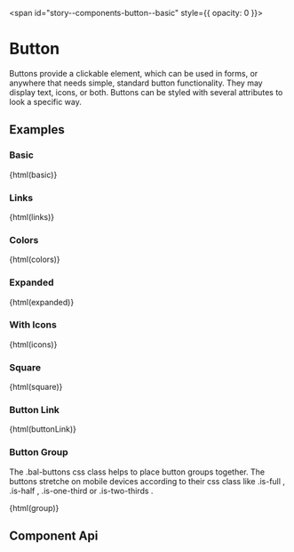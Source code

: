 
<span id="story--components-button--basic" style={{ opacity: 0 }}></span>

# Button

Buttons provide a clickable element, which can be used in forms, or anywhere that needs simple, standard button functionality. They may display text, icons, or both. Buttons can be styled with several attributes to look a specific way.

<Canvas>
  <Story id="components-button--primary" />
</Canvas>

## Examples

### Basic

<Canvas mdxSource={basic}>
  <bal-doc-app>{html(basic)}</bal-doc-app>
</Canvas>

### Links

<Canvas mdxSource={links}>
  <bal-doc-app>{html(links)}</bal-doc-app>
</Canvas>

### Colors

<Canvas mdxSource={colors}>
  <bal-doc-app>{html(colors)}</bal-doc-app>
</Canvas>

### Expanded

<Canvas mdxSource={expanded}>
  <bal-doc-app>{html(expanded)}</bal-doc-app>
</Canvas>

### With Icons

<Canvas mdxSource={icons}>
  <bal-doc-app>{html(icons)}</bal-doc-app>
</Canvas>

### Square

<Canvas mdxSource={square}>
  <bal-doc-app>{html(square)}</bal-doc-app>
</Canvas>

### Button Link

<Canvas mdxSource={buttonLink}>
  <bal-doc-app>{html(buttonLink)}</bal-doc-app>
</Canvas>

### Button Group

The .bal-buttons css class helps to place button groups together. The buttons stretche on mobile devices according to their css class like .is-full , .is-half , .is-one-third or .is-two-thirds .

<Canvas mdxSource={group}>
  <bal-doc-app>{html(group)}</bal-doc-app>
</Canvas>

## Component Api

<Description markdown={readme} />

<br />


<Description markdown={testing} />


<Description markdown={github} />
